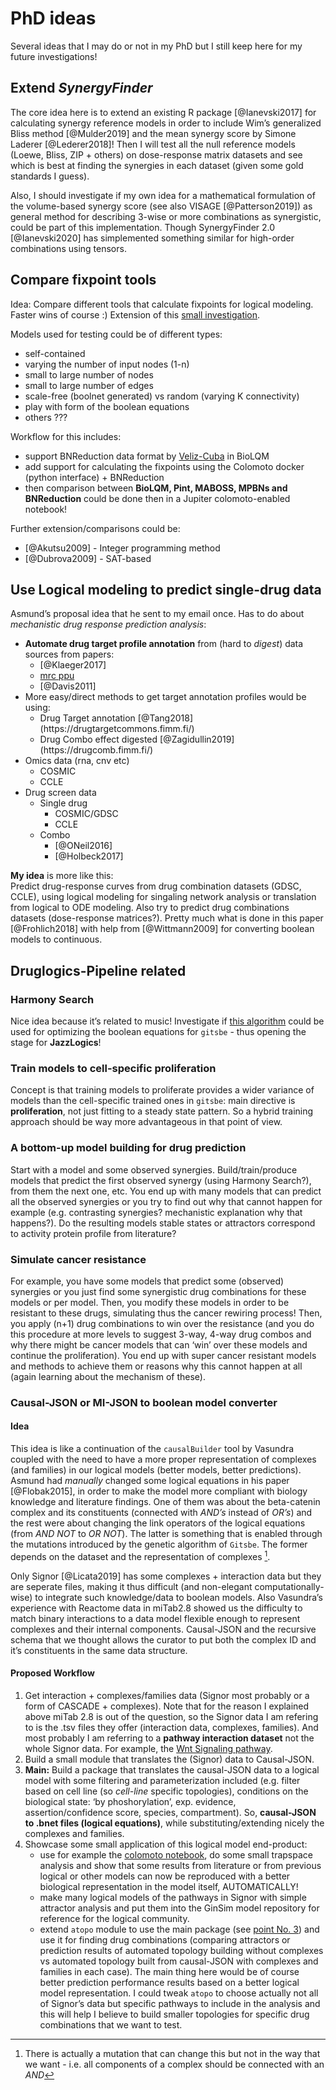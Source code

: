 # PhD ideas

Several ideas that I may do or not in my PhD but I still keep here for my future
investigations!

## Extend *SynergyFinder* {-#synergy-finder}

The core idea here is to extend an existing R package [@Ianevski2017] for calculating synergy reference models in order to include Wim's generalized Bliss method [@Mulder2019] and the mean synergy score by Simone Laderer [@Lederer2018]!
Then I will test all the null reference models (Loewe, Bliss, ZIP + others) on dose-response matrix datasets and see which is best at finding the synergies in each dataset (given some gold standards I guess).

Also, I should investigate if my own idea for a mathematical formulation of the volume-based synergy score (see also VISAGE [@Patterson2019]) as general method for describing 3-wise or more combinations as synergistic, could be part of this implementation.
Though SynergyFinder 2.0 [@Ianevski2020] has simplemented something similar for high-order combinations using tensors.

## Compare fixpoint tools {-#comp}

Idea: Compare different tools that calculate fixpoints for logical modeling. 
Faster wins of course :) Extension of this [small investigation](#attrToolCmp).

Models used for testing could be of different types:

- self-contained
- varying the number of input nodes (1-n)
- small to large number of nodes
- small to large number of edges
- scale-free (boolnet generated) vs random (varying K connectivity)
- play with form of the boolean equations
- others ???

Workflow for this includes:

- support BNReduction data format by [Veliz-Cuba](https://doi.org/10.1186/1471-2105-15-221) 
in BioLQM
- add support for calculating the fixpoints using the Colomoto docker (python
interface) + BNReduction
- then comparison between **BioLQM, Pint, MABOSS, MPBNs and BNReduction** could be done then
in a Jupiter colomoto-enabled notebook!

Further extension/comparisons could be:

- [@Akutsu2009] - Integer programming method
- [@Dubrova2009] - SAT-based

## Use Logical modeling to predict single-drug data {-}

Asmund's proposal idea that he sent to my email once. 
Has to do about *mechanistic drug response prediction analysis*:

- **Automate drug target profile annotation** from (hard to *digest*) data sources from papers:
  - [@Klaeger2017]
  - [mrc ppu](http://www.kinase-screen.mrc.ac.uk/)
  - [@Davis2011]
- More easy/direct methods to get target annotation profiles would be using: 
  - Drug Target annotation [@Tang2018] (https://drugtargetcommons.fimm.fi/)
  - Drug Combo effect digested [@Zagidullin2019] (https://drugcomb.fimm.fi/)
- Omics data (rna, cnv etc)
  - COSMIC
  - CCLE
- Drug screen data
  - Single drug
    - COSMIC/GDSC
    - CCLE
  - Combo
    - [@ONeil2016]
    - [@Holbeck2017]

**My idea** is more like this:  
Predict drug-response curves from drug combination datasets (GDSC, CCLE), 
using logical modeling for singaling network analysis or translation from 
logical to ODE modeling. Also try to predict drug combinations datasets 
(dose-response matrices?). Pretty much what is done in this paper [@Frohlich2018] 
with help from [@Wittmann2009] for converting boolean models to continuous.

## Druglogics-Pipeline related {-}

### Harmony Search {-}

Nice idea because it's related to music! 
Investigate if [this algorithm](https://doi.org/10.1016/j.proeng.2016.07.510) could be used for optimizing the boolean equations for `gitsbe` - thus opening the stage for **JazzLogics**!

### Train models to cell-specific proliferation {-}

Concept is that training models to proliferate provides a wider variance of models than the cell-specific trained ones in `gitsbe`: main directive is **proliferation**, not just fitting to a steady state pattern. 
So a hybrid training approach should be way more advantageous in that point of view.

### A bottom-up model building for drug prediction {-}

Start with a model and some observed synergies. 
Build/train/produce models that predict the first observed synergy (using Harmony Search?), from them the next one, etc. 
You end up with many models that can predict all the observed synergies or you try to find out why that cannot happen for example (e.g. contrasting synergies? mechanistic explanation why that happens?). 
Do the resulting models stable states or attractors correspond to activity protein profile from literature?

### Simulate cancer resistance {-}

For example, you have some models that predict some (observed) synergies or you just find some synergistic drug combinations for these models or per model. 
Then, you modify these models in order to be resistant to these drugs, simulating thus the cancer rewiring process! 
Then, you apply (n+1) drug combinations to win over the resistance (and you do this procedure at more levels to suggest 
3-way, 4-way drug combos and why there might be cancer models that can 'win' over these models and continue the proliferation).
You end up with super cancer resistant models and methods to achieve them or reasons why this cannot happen at all (again learning about the mechanism of these).

### Causal-JSON or MI-JSON to boolean model converter {-}

#### Idea {-}

This idea is like a continuation of the `causalBuilder` tool by Vasundra coupled with the need to have a more proper representation of complexes (and families) in our logical models (better models, better predictions). 
Asmund had *manually* changed some logical equations in his paper [@Flobak2015], in order to make the model more compliant with biology knowledge and literature findings. 
One of them was about the beta-catenin complex and its constituents (connected with *AND's* instead of *OR's*) and the rest were about changing the link operators of the logical equations (from *AND NOT* to *OR NOT*). 
The latter is something that is enabled through the mutations introduced by the genetic algorithm of `Gitsbe`. 
The former depends on the dataset and the representation of complexes ^[There is actually a mutation that can change this but not in the way that we want - i.e. all components of a complex should be connected with an *AND*]. 

Only Signor [@Licata2019] has some complexes + interaction data but they are seperate files, making it thus difficult (and non-elegant computationally-wise) to integrate such knowledge/data to boolean models. 
Also Vasundra's experience with Reactome data in miTab2.8 showed us the difficulty to match binary interactions to a data model flexible enough to represent complexes and their internal components. Causal-JSON and the recursive schema that we thought allows the curator to put both the complex ID and it's constituents in the same data structure.

#### Proposed Workflow {-}

1. Get interaction + complexes/families data (Signor most probably or a form of CASCADE + complexes). 
Note that for the reason I explained above miTab 2.8 is out of the question, so the Signor data I am refering to is the .tsv files they offer (interaction data, complexes, families). 
And most probably I am referring to a **pathway interaction dataset** not the whole Signor data. 
For example, the [Wnt Signaling pathway](https://signor.uniroma2.it/pathway_browser.php?organism=human&pathway_list=SIGNOR-WNT&level=1).
2. Build a small module that translates the (Signor) data to Causal-JSON. 
3. <div id="causalJSONPoint3"></div>**Main:** Build a package that translates the causal-JSON data to a logical model with some filtering and parameterization included (e.g. filter based on cell line (so *cell-line* specific topologies), conditions on the biological state: 'by phoshorylation', exp. evidence, assertion/confidence score, species, compartment). So, **causal-JSON to .bnet files (logical equations)**, while substituting/extending nicely the complexes and families. 
4. Showcase some small application of this logical model end-product:  
    - use for example the [colomoto notebook](https://github.com/colomoto/colomoto-docker), do some small trapspace analysis and show that some results from literature or from previous logical or other models can now be reproduced with a better biological representation in the model itself, AUTOMATICALLY!
    - make many logical models of the pathways in Signor with simple attractor analysis and put them into the GinSim model repository for reference for the logical community.
    - extend `atopo` module to use the main package (see [point No. 3](#causalJSONPoint3)) and use it for finding drug combinations (comparing attractors or prediction results of automated topology building without complexes vs automated topology built from causal-JSON with complexes and families in each case). 
    The main thing here would be of course better prediction performance results based on a better logical model representation. 
    I could tweak `atopo` to choose actually not all of Signor's data but specific pathways to include in the analysis and this will help I believe to build smaller topologies for specific drug combinations that we want to test.
